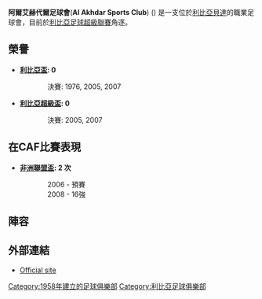 {{Football club infobox |
  clubname = 阿爾艾赫代爾足球會|
  image =<!-- 檔案不存在 [[Image:Al_Akhdar_Al_Bayda'.png|130px]] ，可從英文維基百科取得 -->|
  fullname = Al Akhdar Sports Club|
  nickname = |
  founded  = {{start date and age|df=yes|1958}}|
  ground   = [[貝達|貝達]][[綠皮書體育場|綠皮書體育場]]|
  capacity = 10,000|
  chairman = |
  manager =  |
  league   = [[利比亞足球超級聯賽|利比亞足球超級聯賽]] |
  season   = 2009-10 |
  position = 5 |
  pattern_la1=|pattern_b1=|pattern_ra1=|
  leftarm1=ffffff|body1=009000|rightarm1=ffffff|shorts1=009000|socks1=009000|
  pattern_la2=|pattern_b2=|pattern_ra2=|
  leftarm2=FFFFFF|body2=FFFFFF|rightarm2=FFFFFF|shorts2=ffffff|socks2=ffffff|
}}

'''阿爾艾赫代爾足球會'''('''Al Akhdar Sports Club''') ({{lang-ar|نادي الأخضر الرياضي}}) 是一支位於[[利比亞|利比亞]][[貝達|貝達]]的職業足球會，目前於[[利比亞足球超級聯賽|利比亞足球超級聯賽]]角逐。

==榮譽==
*'''[[利比亞盃|利比亞盃]]: 0'''
::決賽: 1976, 2005, 2007

*'''[[利比亞超級盃|利比亞超級盃]]: 0'''
::決賽: 2005, 2007

==在CAF比賽表現==
*'''[[非洲聯盟盃|非洲聯盟盃]]: 2 次'''
::2006 - 預賽
::2008 - 16強

==陣容==
{{updated|2008年12月4日}}
{{Fs start}}
{{Fs player|no= 1|nat=Libya|name=[[Abdelfateh_Al_Qandooly|Abdelfateh Al Qandooly]]|pos=FW}}
{{Fs player|no= 2|nat=Libya|name=[[Ahmed_Al_Saghir|Ahmed Al Saghir]]|pos=DF}}
{{Fs player|no= 3|nat=Libya|name=[[Anees_Salem|Anees Salem]]|pos=DF}}
{{Fs player|no= 4|nat=Libya|name=[[Hisham_Salem_Al_Hamar|Hisham Salem Al Hamar]]|pos=DF}}
{{Fs player|no= 5|nat=Libya|name=[[Saleh_Al_Mehdi|Saleh Al Mehdi]]|pos=DF}}
{{Fs player|no= 6|nat=Libya|name=[[Azhar_Assa'edee|Azhar Assa'edee]]|pos=MF}}
{{Fs player|no= 7|nat=Libya|name=[[Hani_Salem|Hani Salem]]|pos=MF}}
{{Fs player|no= 8|nat=Libya|name=[[Atef_Hussein_Sulaiman|Atef Hussein Sulaiman]]|pos=MF}}
{{Fs player|no= 9|nat=Libya|name=[[Wisam_Boukteef|Wisam Boukteef]]|pos=FW}}
{{Fs player|no=10|nat=Libya|name=[[Osama_Abdusalam|Osama Abdusalam]]|pos=MF}}
{{Fs player|no=11|nat=Libya|name=[[Abdulhameed_Al_Zidane|Abdulhameed Al Zidane]]|pos=FW}}
{{Fs player|no=12|nat=Libya|name=[[Ambarek_Mohammed|Ambarek Mohammed]]|pos=GK}}
{{Fs player|no=13|nat=Libya|name=[[Marei_Al_Ramly|Marei Al Ramly]]|pos=MF}}
{{fs mid}}
{{Fs player|no=14|nat=Libya|name=[[Ahmed_Al_Jaamet|Ahmed Al Jaamet]]|pos=DF}}
{{Fs player|no=15|nat=Cameroon|name=[[Joseph_Fausto|Joseph Fausto]]|pos=FW}}
{{Fs player|no=16|nat=Libya|name=[[Waleed_Attia|Waleed Attia]]|pos=MF}}
{{Fs player|no=17|nat=Portugal|name=[[Pedro_Manelghy|Pedro Manelghy]]|pos=MF}}
{{Fs player|no=18|nat=Senegal|name=[[Pape_N'Diaye|Pape N'Diaye]]|pos=MF}}
{{Fs player|no=19|nat=Ivory Coast|name=[[Oulee_Haujés|Oulee Haujés]]|pos=FW}}
{{Fs player|no=20|nat=Libya|name=[[Ahmed_Al_Muntasir|Ahmed Al Muntasir]]|pos=DF}}
{{Fs player|no=21|nat=Libya|name=[[Khalifa_al_Meer|Khalifa Al Meer]]|pos=FW}}
{{Fs player|no=22|nat=Libya|name=[[Siraj_Asswea'ee|Siraj Asswea'ee]]|pos=DF}}
{{Fs player|no=23|nat=Libya|name=[[Joma'a_Qutait|Joma'a Qutait]]|pos=GK}}
{{Fs player|no=24|nat=Libya|name=[[Salah_Al_Amsha|Salah Al Amsha]]|pos=DF}}
{{Fs player|no=25|nat=Cameroon|name=[[Mobika_Bode|Mobika Bode]]|pos=FW}}
{{Fs end}}

==外部連結==
*[https://web.archive.org/web/20101225021214/http://alakhdar.net/ Official site]


[[Category:1958年建立的足球俱樂部|Category:1958年建立的足球俱樂部]]
[[Category:利比亞足球俱樂部|Category:利比亞足球俱樂部]]